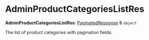 
# AdminProductCategoriesListRes

 **AdminProductCategoriesListRes**: [PaginatedResponse](../../interfaces/medusa.PaginatedResponse/page.mdx) & `object`

The list of product categories with pagination fields.
